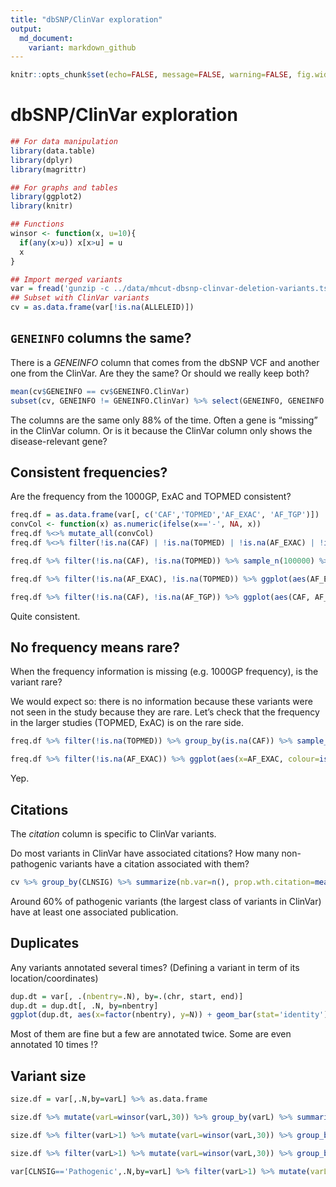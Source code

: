 ```yaml
---
title: "dbSNP/ClinVar exploration"
output:
  md_document:
    variant: markdown_github
---
```


```r
knitr::opts_chunk$set(echo=FALSE, message=FALSE, warning=FALSE, fig.width=10, tidy=TRUE)
```

# dbSNP/ClinVar exploration

```r
## For data manipulation
library(data.table)
library(dplyr)
library(magrittr)

## For graphs and tables
library(ggplot2)
library(knitr)

## Functions
winsor <- function(x, u=10){
  if(any(x>u)) x[x>u] = u
  x
}

## Import merged variants
var = fread('gunzip -c ../data/mhcut-dbsnp-clinvar-deletion-variants.tsv.gz', select=c(1:3,5:7,9:12,14,16:22))
## Subset with ClinVar variants
cv = as.data.frame(var[!is.na(ALLELEID)])
```

## `GENEINFO` columns the same?

There is a *GENEINFO* column that comes from the dbSNP VCF and another one from the ClinVar. 
Are they the same? Or should we really keep both?

```r
mean(cv$GENEINFO == cv$GENEINFO.ClinVar)
subset(cv, GENEINFO != GENEINFO.ClinVar) %>% select(GENEINFO, GENEINFO.ClinVar) %>% head %>% kable
```

The columns are the same only 88% of the time. 
Often a gene is "missing" in the ClinVar column. Or is it because the ClinVar column only shows the disease-relevant gene?

## Consistent frequencies?

Are the frequency from the 1000GP, ExAC and TOPMED consistent?

```r
freq.df = as.data.frame(var[, c('CAF','TOPMED','AF_EXAC', 'AF_TGP')])
convCol <- function(x) as.numeric(ifelse(x=='-', NA, x))
freq.df %<>% mutate_all(convCol)
freq.df %<>% filter(!is.na(CAF) | !is.na(TOPMED) | !is.na(AF_EXAC) | !is.na(AF_TGP))

freq.df %>% filter(!is.na(CAF), !is.na(TOPMED)) %>% sample_n(100000) %>% ggplot(aes(CAF, TOPMED)) + geom_point(alpha=.1) + theme_bw()

freq.df %>% filter(!is.na(AF_EXAC), !is.na(TOPMED)) %>% ggplot(aes(AF_EXAC, TOPMED)) + geom_point(alpha=.3) + theme_bw() + scale_x_log10() + scale_y_log10()

freq.df %>% filter(!is.na(CAF), !is.na(AF_TGP)) %>% ggplot(aes(CAF, AF_TGP)) + geom_point(alpha=.1) + theme_bw()
```

Quite consistent. 

## No frequency means rare?

When the frequency information is missing (e.g. 1000GP frequency), is the variant rare?

We would expect so: there is no information because these variants were not seen in the study because they are rare.
Let's check that the frequency in the larger studies (TOPMED, ExAC) is on the rare side.

```r
freq.df %>% filter(!is.na(TOPMED)) %>% group_by(is.na(CAF)) %>% sample_n(10000) %>% ggplot(aes(x=TOPMED, colour=is.na(CAF))) + geom_density() + theme_bw() + scale_x_log10()

freq.df %>% filter(!is.na(AF_EXAC)) %>% ggplot(aes(x=AF_EXAC, colour=is.na(AF_TGP))) + geom_density() + theme_bw() + scale_x_log10()
```

Yep.

## Citations

The *citation* column is specific to ClinVar variants.

Do most variants in ClinVar have associated citations? 
How many non-pathogenic variants have a citation associated with them?

```r
cv %>% group_by(CLNSIG) %>% summarize(nb.var=n(), prop.wth.citation=mean(citation!='-')) %>% arrange(desc(nb.var)) %>% head(10) %>% kable
```

Around 60% of pathogenic variants (the largest class of variants in ClinVar) have at least one associated publication.


## Duplicates

Any variants annotated several times?
(Defining a variant in term of its location/coordinates)

```r
dup.dt = var[, .(nbentry=.N), by=.(chr, start, end)]
dup.dt = dup.dt[, .N, by=nbentry]
ggplot(dup.dt, aes(x=factor(nbentry), y=N)) + geom_bar(stat='identity') + theme_bw() + xlab('number of entry with same coordinates') + ylab('variants')
```

Most of them are fine but a few are annotated twice.
Some are even annotated 10 times !?

## Variant size

```r
size.df = var[,.N,by=varL] %>% as.data.frame

size.df %>% mutate(varL=winsor(varL,30)) %>% group_by(varL) %>% summarize(N=sum(N)) %>% ggplot(aes(x=varL, y=N)) + geom_bar(stat='identity') + theme_bw() + xlab('variant size (bp) winsorized at 30bp')

size.df %>% filter(varL>1) %>% mutate(varL=winsor(varL,30)) %>% group_by(varL) %>% summarize(N=sum(N)) %>% ggplot(aes(x=varL, y=N)) + geom_bar(stat='identity') + theme_bw() + xlab('variant size (bp) winsorized at 30bp') + ggtitle('Variants > 1bp')

size.df %>% filter(varL>1) %>% mutate(varL=winsor(varL,30)) %>% group_by(varL) %>% summarize(N=sum(N)) %>% ggplot(aes(x=varL, y=N)) + geom_bar(stat='identity') + theme_bw() + xlab('variant size (bp) winsorized at 30bp') + ggtitle('Variants > 1bp')

var[CLNSIG=='Pathogenic',.N,by=varL] %>% filter(varL>1) %>% mutate(varL=winsor(varL,30)) %>% group_by(varL) %>% summarize(N=sum(N)) %>% ggplot(aes(x=varL, y=N)) + geom_bar(stat='identity') + theme_bw() + xlab('variant size (bp) winsorized at 30bp') + ggtitle('Pathogenic variants > 1bp')
```
